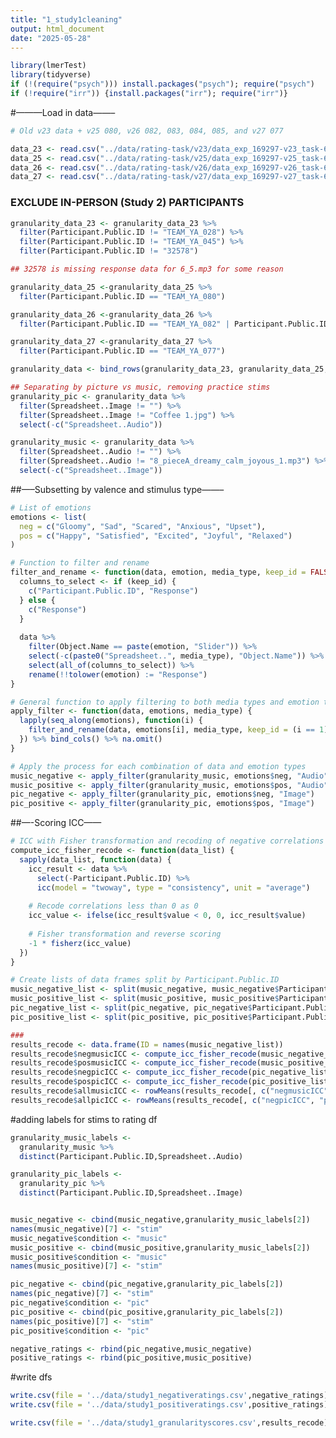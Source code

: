 ```yaml
---
title: "1_study1cleaning"
output: html_document
date: "2025-05-28"
---
```


```r
library(lmerTest)
library(tidyverse)
if (!(require("psych"))) install.packages("psych"); require("psych")
if (!require("irr")) {install.packages("irr"); require("irr")} 
```

#---------Load in data--------
```r
# Old v23 data + v25 080, v26 082, 083, 084, 085, and v27 077

data_23 <- read.csv("../data/rating-task/v23/data_exp_169297-v23_task-6dig.csv")
data_25 <- read.csv("../data/rating-task/v25/data_exp_169297-v25_task-6dig.csv")
data_26 <- read.csv("../data/rating-task/v26/data_exp_169297-v26_task-6dig.csv")
data_27 <- read.csv("../data/rating-task/v27/data_exp_169297-v27_task-6dig.csv")

```

### EXCLUDE IN-PERSON (Study 2) PARTICIPANTS 
```r
granularity_data_23 <- granularity_data_23 %>%
  filter(Participant.Public.ID != "TEAM_YA_028") %>%
  filter(Participant.Public.ID != "TEAM_YA_045") %>%
  filter(Participant.Public.ID != "32578")

## 32578 is missing response data for 6_5.mp3 for some reason

granularity_data_25 <-granularity_data_25 %>%
  filter(Participant.Public.ID == "TEAM_YA_080")

granularity_data_26 <-granularity_data_26 %>%
  filter(Participant.Public.ID == "TEAM_YA_082" | Participant.Public.ID == "TEAM_YA_083" | Participant.Public.ID == "TEAM_YA_084" | Participant.Public.ID == "TEAM_YA_085")

granularity_data_27 <-granularity_data_27 %>%
  filter(Participant.Public.ID == "TEAM_YA_077")

granularity_data <- bind_rows(granularity_data_23, granularity_data_25, granularity_data_26, granularity_data_27)
```

```r
## Separating by picture vs music, removing practice stims
granularity_pic <- granularity_data %>%
  filter(Spreadsheet..Image != "") %>%
  filter(Spreadsheet..Image != "Coffee 1.jpg") %>%
  select(-c("Spreadsheet..Audio"))

granularity_music <- granularity_data %>%
  filter(Spreadsheet..Audio != "") %>%
  filter(Spreadsheet..Audio != "8_pieceA_dreamy_calm_joyous_1.mp3") %>%
  select(-c("Spreadsheet..Image"))
```

##-----Subsetting by valence and stimulus type--------
```r
# List of emotions
emotions <- list(
  neg = c("Gloomy", "Sad", "Scared", "Anxious", "Upset"),
  pos = c("Happy", "Satisfied", "Excited", "Joyful", "Relaxed")
)

# Function to filter and rename
filter_and_rename <- function(data, emotion, media_type, keep_id = FALSE) {
  columns_to_select <- if (keep_id) {
    c("Participant.Public.ID", "Response")
  } else {
    c("Response")
  }
  
  data %>%
    filter(Object.Name == paste(emotion, "Slider")) %>%
    select(-c(paste0("Spreadsheet..", media_type), "Object.Name")) %>%
    select(all_of(columns_to_select)) %>%
    rename(!!tolower(emotion) := "Response")
}

# General function to apply filtering to both media types and emotion types
apply_filter <- function(data, emotions, media_type) {
  lapply(seq_along(emotions), function(i) {
    filter_and_rename(data, emotions[i], media_type, keep_id = (i == 1))
  }) %>% bind_cols() %>% na.omit()
}

# Apply the process for each combination of data and emotion types
music_negative <- apply_filter(granularity_music, emotions$neg, "Audio")
music_positive <- apply_filter(granularity_music, emotions$pos, "Audio")
pic_negative <- apply_filter(granularity_pic, emotions$neg, "Image")
pic_positive <- apply_filter(granularity_pic, emotions$pos, "Image")
```

##----Scoring ICC------
```r
# ICC with Fisher transformation and recoding of negative correlations
compute_icc_fisher_recode <- function(data_list) {
  sapply(data_list, function(data) {
    icc_result <- data %>%
      select(-Participant.Public.ID) %>%
      icc(model = "twoway", type = "consistency", unit = "average")
    
    # Recode correlations less than 0 as 0
    icc_value <- ifelse(icc_result$value < 0, 0, icc_result$value)
    
    # Fisher transformation and reverse scoring
    -1 * fisherz(icc_value)
  })
}

# Create lists of data frames split by Participant.Public.ID
music_negative_list <- split(music_negative, music_negative$Participant.Public.ID)
music_positive_list <- split(music_positive, music_positive$Participant.Public.ID)
pic_negative_list <- split(pic_negative, pic_negative$Participant.Public.ID)
pic_positive_list <- split(pic_positive, pic_positive$Participant.Public.ID)

###
results_recode <- data.frame(ID = names(music_negative_list))
results_recode$negmusicICC <- compute_icc_fisher_recode(music_negative_list)
results_recode$posmusicICC <- compute_icc_fisher_recode(music_positive_list)
results_recode$negpicICC <- compute_icc_fisher_recode(pic_negative_list)
results_recode$pospicICC <- compute_icc_fisher_recode(pic_positive_list)
results_recode$allmusicICC <- rowMeans(results_recode[, c("negmusicICC", "posmusicICC")], na.rm = TRUE)
results_recode$allpicICC <- rowMeans(results_recode[, c("negpicICC", "pospicICC")], na.rm = TRUE)
```

#adding labels for stims to rating df
```r
granularity_music_labels <- 
  granularity_music %>%
  distinct(Participant.Public.ID,Spreadsheet..Audio)

granularity_pic_labels <- 
  granularity_pic %>%
  distinct(Participant.Public.ID,Spreadsheet..Image)


music_negative <- cbind(music_negative,granularity_music_labels[2])
names(music_negative)[7] <- "stim"
music_negative$condition <- "music"
music_positive <- cbind(music_positive,granularity_music_labels[2])
music_positive$condition <- "music"
names(music_positive)[7] <- "stim"

pic_negative <- cbind(pic_negative,granularity_pic_labels[2])
names(pic_negative)[7] <- "stim"
pic_negative$condition <- "pic"
pic_positive <- cbind(pic_positive,granularity_pic_labels[2])
names(pic_positive)[7] <- "stim"
pic_positive$condition <- "pic"

negative_ratings <- rbind(pic_negative,music_negative)
positive_ratings <- rbind(pic_positive,music_positive)
```

#write dfs
```r
write.csv(file = '../data/study1_negativeratings.csv',negative_ratings)
write.csv(file = '../data/study1_positiveratings.csv',positive_ratings)

write.csv(file = '../data/study1_granularityscores.csv',results_recode)
```

